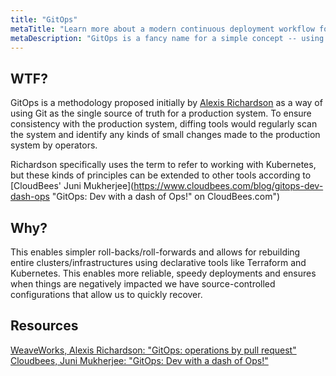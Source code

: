 ```yaml
---
title: "GitOps"
metaTitle: "Learn more about a modern continuous deployment workflow for your services"
metaDescription: "GitOps is a fancy name for a simple concept -- using Git as the source of truth for your infrastructure"
---
```


## WTF?

GitOps is a methodology proposed initially by [Alexis Richardson](https://www.weave.works/blog/gitops-operations-by-pull-request "Alexis Richardson's original article on the subject") as a way of using Git as the single source of truth for a production system. To ensure consistency with the production system, diffing tools would regularly scan the system and identify any kinds of small changes made to the production system by operators.

Richardson specifically uses the term to refer to working with Kubernetes, but these kinds of principles can be extended to other tools according to [CloudBees' Juni Mukherjee](https://www.cloudbees.com/blog/gitops-dev-dash-ops "GitOps: Dev with a dash of Ops!" on CloudBees.com")

## Why?

This enables simpler roll-backs/roll-forwards and allows for rebuilding entire clusters/infrastructures using declarative tools like Terraform and Kubernetes. This enables more reliable, speedy deployments and ensures when things are negatively impacted we have source-controlled configurations that allow us to quickly recover.

## Resources

[WeaveWorks, Alexis Richardson: "GitOps: operations by pull request"](https://www.weave.works/blog/gitops-operations-by-pull-request "Original article on WeaveWorks about GitOps methodology")
[Cloudbees, Juni Mukherjee: "GitOps: Dev with a dash of Ops!"](https://www.cloudbees.com/blog/gitops-dev-dash-ops "Cloudbees article on GitOps")
